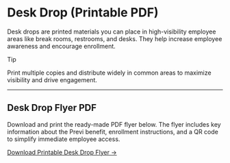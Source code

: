 # Desk Drop (Printable PDF)

Desk drops are printed materials you can place in high-visibility employee areas like break rooms, restrooms, and desks. They help increase employee awareness and encourage enrollment.

> [!TIP]
> Print multiple copies and distribute widely in common areas to maximize visibility and drive engagement.

---

## Desk Drop Flyer PDF

Download and print the ready-made PDF flyer below. The flyer includes key information about the Previ benefit, enrollment instructions, and a QR code to simplify immediate employee access.

[Download Printable Desk Drop Flyer →](../assets/Previ_Deskdrop.pdf)

